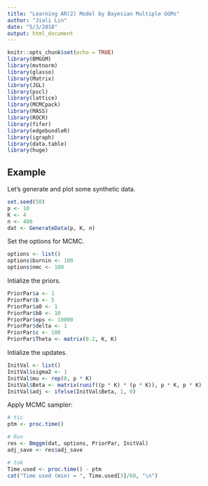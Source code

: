 ```yaml
---
title: "Learning AR(2) Model by Bayesian Multiple GGMs"
author: "Jiali Lin"
date: "5/3/2018"
output: html_document
---
```


```r
knitr::opts_chunk$set(echo = TRUE)
library(BMGGM)
library(mvtnorm)
library(glasso)
library(Matrix)
library(JGL)
library(pscl)
library(lattice)
library(MCMCpack)
library(MASS)
library(ROCR)
library(fifer)
library(edgebundleR)
library(igraph)
library(data.table)
library(huge)
```

## Example 

Let's generate and plot some synthetic data.

```r
set.seed(50)
p <- 10
K <- 4
n <- 400
dat <- GenerateData(p, K, n)
```

Set the options for MCMC.

```r
options <- list()
options$burnin <- 100
options$nmc <- 100
```

Intialize the priors.

```r
PriorPar$a <- 1
PriorPar$b <- 5
PriorPar$a0 <- 1
PriorPar$b0 <- 10
PriorPar$eps <- 10000
PriorPar$delta <- 1
PriorPar$c <- 100
PriorPar$Theta <- matrix(0.2, K, K)
```

Intialize the updates.

```r
InitVal <- list()
InitVal$sigma2 <- 1
InitVal$mu <- rep(0, p * K)
InitVal$Beta <- matrix(runif((p * K) * (p * K)), p * K, p * K)
InitVal$adj <- ifelse(InitVal$Beta, 1, 0)
```

Apply MCMC sampler:

```r
# tic
ptm <- proc.time()

# Run
res <- Bmggm(dat, options, PriorPar, InitVal)
adj_save <- res$adj_save

# tok
Time.used <- proc.time() - ptm
cat("Time used (min) = ", Time.used[3]/60, "\n")
```
